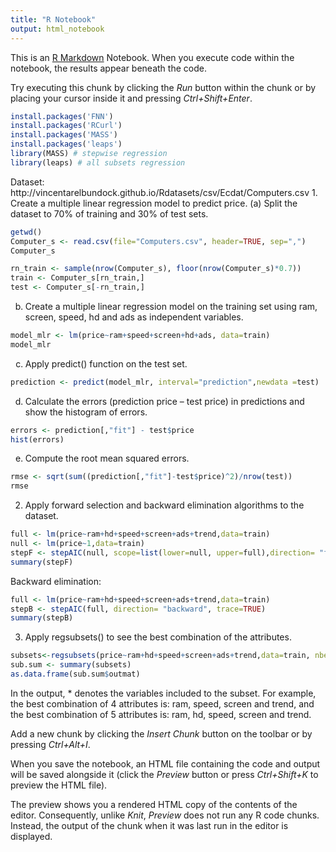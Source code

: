 ---
title: "R Notebook"
output: html_notebook
---

This is an [R Markdown](http://rmarkdown.rstudio.com) Notebook. When you execute code within the notebook, the results appear beneath the code. 

Try executing this chunk by clicking the *Run* button within the chunk or by placing your cursor inside it and pressing *Ctrl+Shift+Enter*. 

```{r}
install.packages('FNN')
install.packages('RCurl')
install.packages('MASS')
install.packages('leaps')
library(MASS) # stepwise regression
library(leaps) # all subsets regression
```


Dataset: http://vincentarelbundock.github.io/Rdatasets/csv/Ecdat/Computers.csv
1. Create a multiple linear regression model to predict price.
(a) Split the dataset to 70% of training and 30% of test sets.

```{r}
getwd()
Computer_s <- read.csv(file="Computers.csv", header=TRUE, sep=",")
Computer_s
```



```{r}
rn_train <- sample(nrow(Computer_s), floor(nrow(Computer_s)*0.7))
train <- Computer_s[rn_train,]
test <- Computer_s[-rn_train,]
```


(b) Create a multiple linear regression model on the training set using ram, screen,
speed, hd and ads as independent variables.


```{r}
model_mlr <- lm(price~ram+speed+screen+hd+ads, data=train)
model_mlr
```
(c) Apply predict() function on the test set.
```{r}
prediction <- predict(model_mlr, interval="prediction",newdata =test)

```
(d) Calculate the errors (prediction price – test price) in predictions and show the
histogram of errors.
```{r}
errors <- prediction[,"fit"] - test$price
hist(errors)
```

(e) Compute the root mean squared errors.


```{r}
rmse <- sqrt(sum((prediction[,"fit"]-test$price)^2)/nrow(test))
rmse
```
2. Apply forward selection and backward elimination algorithms to the dataset.
```{r}
full <- lm(price~ram+hd+speed+screen+ads+trend,data=train)
null <- lm(price~1,data=train)
stepF <- stepAIC(null, scope=list(lower=null, upper=full),direction= "forward", trace=TRUE)
summary(stepF)
```

Backward elimination:
```{r}
full <- lm(price~ram+hd+speed+screen+ads+trend,data=train)
stepB <- stepAIC(full, direction= "backward", trace=TRUE)
summary(stepB)

```
3. Apply regsubsets() to see the best combination of the attributes.
```{r}
subsets<-regsubsets(price~ram+hd+speed+screen+ads+trend,data=train, nbest=1)
sub.sum <- summary(subsets)
as.data.frame(sub.sum$outmat)

```
In the output, * denotes the variables included to the subset. For example,
the best combination of 4 attributes is: ram, speed, screen and trend, and
the best combination of 5 attributes is: ram, hd, speed, screen and trend.

Add a new chunk by clicking the *Insert Chunk* button on the toolbar or by pressing *Ctrl+Alt+I*.

When you save the notebook, an HTML file containing the code and output will be saved alongside it (click the *Preview* button or press *Ctrl+Shift+K* to preview the HTML file).

The preview shows you a rendered HTML copy of the contents of the editor. Consequently, unlike *Knit*, *Preview* does not run any R code chunks. Instead, the output of the chunk when it was last run in the editor is displayed.
